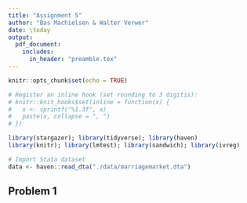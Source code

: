 ```yaml
---
title: "Assignment 5"
author: "Bas Machielsen & Walter Verwer"
date: \today
output:
  pdf_document:
    includes:
      in_header: "preamble.tex"
---
```


```r
knitr::opts_chunk$set(echo = TRUE)

# Register an inline hook (set rounding to 3 digitis):
# knitr::knit_hooks$set(inline = function(x) {
#   x <- sprintf("%1.3f", x)
#   paste(x, collapse = ", ")
# })

library(stargazer); library(tidyverse); library(haven)
library(knitr); library(lmtest); library(sandwich); library(ivreg)

# Import Stata dataset
data <- haven::read_dta("./data/marriagemarket.dta")

```

## Problem 1
